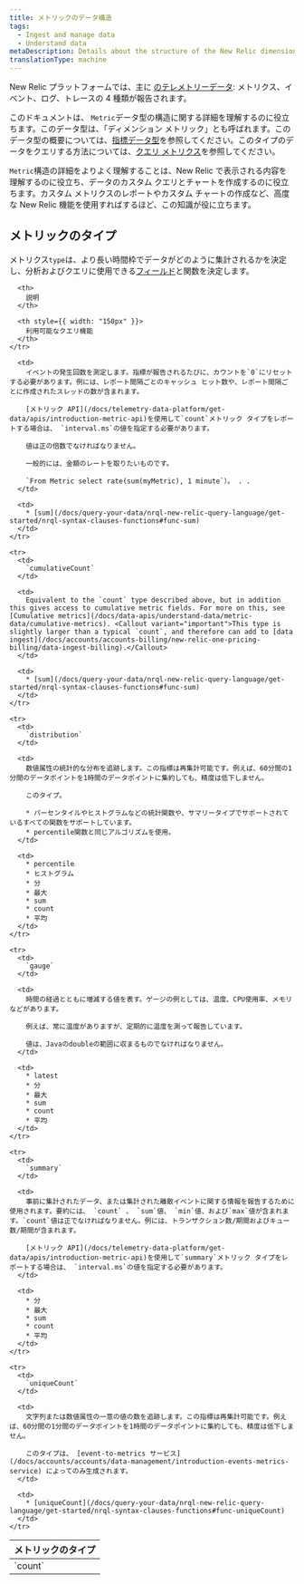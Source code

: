 ```yaml
---
title: メトリックのデータ構造
tags:
  - Ingest and manage data
  - Understand data
metaDescription: Details about the structure of the New Relic dimensional metric data type (the Metric data object).
translationType: machine
---
```


New Relic プラットフォームでは、主に [のテレメトリーデータ](/docs/telemetry-data-platform/ingest-manage-data/understand-data/new-relic-data-types): メトリクス、イベント、ログ、トレースの 4 種類が報告されます。

このドキュメントは、 `Metric`データ型の構造に関する詳細を理解するのに役立ちます。このデータ型は、「ディメンション メトリック」とも呼ばれます。このデータ型の概要については、[指標データ型](/docs/data-apis/understand-data/new-relic-data-types/#metrics)を参照してください。このタイプのデータをクエリする方法については、[クエリ メトリクス](/docs/telemetry-data-platform/get-data/apis/query-metric-data-type)を参照してください。

`Metric`構造の詳細をよりよく理解することは、New Relic で表示される内容を理解するのに役立ち、データのカスタム クエリとチャートを作成するのに役立ちます。カスタム メトリクスのレポートやカスタム チャートの作成など、高度な New Relic 機能を使用すればするほど、この知識が役に立ちます。

## メトリックのタイプ

メトリクス`type`は、より長い時間枠でデータがどのように集計されるかを決定し、分析およびクエリに使用できる[フィールド](/docs/query-your-data/nrql-new-relic-query-language/get-started/nrql-syntax-clauses-functions/#func-getfield)と関数を決定します。

<table>
  <thead>
    <tr>
      <th style={{ width: "200px" }}>
        メトリックのタイプ
      </th>

      <th>
        説明
      </th>

      <th style={{ width: "150px" }}>
        利用可能なクエリ機能
      </th>
    </tr>
  </thead>

  <tbody>
    <tr>
      <td>
        `count`
      </td>

      <td>
        イベントの発生回数を測定します。指標が報告されるたびに、カウントを`0`にリセットする必要があります。例には、レポート間隔ごとのキャッシュ ヒット数や、レポート間隔ごとに作成されたスレッドの数が含まれます。

        [メトリック API](/docs/telemetry-data-platform/get-data/apis/introduction-metric-api)を使用して`count`メトリック タイプをレポートする場合は、 `interval.ms`の値を指定する必要があります。

        値は正の倍数でなければなりません。

        一般的には、金額のレートを取りたいものです。

        `From Metric select rate(sum(myMetric), 1 minute`）。 . .
      </td>

      <td>
        * [sum](/docs/query-your-data/nrql-new-relic-query-language/get-started/nrql-syntax-clauses-functions#func-sum)
      </td>
    </tr>

    <tr>
      <td>
        `cumulativeCount`
      </td>

      <td>
        Equivalent to the `count` type described above, but in addition this gives access to cumulative metric fields. For more on this, see [Cumulative metrics](/docs/data-apis/understand-data/metric-data/cumulative-metrics). <Callout variant="important">This type is slightly larger than a typical `count`, and therefore can add to [data ingest](/docs/accounts/accounts-billing/new-relic-one-pricing-billing/data-ingest-billing).</Callout>
      </td>

      <td>
        * [sum](/docs/query-your-data/nrql-new-relic-query-language/get-started/nrql-syntax-clauses-functions#func-sum)
      </td>
    </tr>

    <tr>
      <td>
        `distribution`
      </td>

      <td>
        数値属性の統計的な分布を追跡します。この指標は再集計可能です。例えば、60分間の1分間のデータポイントを1時間のデータポイントに集約しても、精度は低下しません。

        このタイプ。

        * パーセンタイルやヒストグラムなどの統計関数や、サマリータイプでサポートされているすべての関数をサポートしています。
        * percentile関数と同じアルゴリズムを使用。
      </td>

      <td>
        * percentile
        * ヒストグラム
        * 分
        * 最大
        * sum
        * count
        * 平均
      </td>
    </tr>

    <tr>
      <td>
        `gauge`
      </td>

      <td>
        時間の経過とともに増減する値を表す。ゲージの例としては、温度、CPU使用率、メモリなどがあります。

        例えば、常に温度がありますが、定期的に温度を測って報告しています。

        値は、Javaのdoubleの範囲に収まるものでなければなりません。
      </td>

      <td>
        * latest
        * 分
        * 最大
        * sum
        * count
        * 平均
      </td>
    </tr>

    <tr>
      <td>
        `summary`
      </td>

      <td>
        事前に集計されたデータ、または集計された離散イベントに関する情報を報告するために使用されます。要約には、 `count` 、 `sum`値、 `min`値、および`max`値が含まれます。`count`値は正でなければなりません。例には、トランザクション数/期間およびキュー数/期間が含まれます。

        [メトリック API](/docs/telemetry-data-platform/get-data/apis/introduction-metric-api)を使用して`summary`メトリック タイプをレポートする場合は、 `interval.ms`の値を指定する必要があります。
      </td>

      <td>
        * 分
        * 最大
        * sum
        * count
        * 平均
      </td>
    </tr>

    <tr>
      <td>
        `uniqueCount`
      </td>

      <td>
        文字列または数値属性の一意の値の数を追跡します。この指標は再集計可能です。例えば、60分間の1分間のデータポイントを1時間のデータポイントに集約しても、精度は低下しません。

        このタイプは、 [event-to-metrics サービス](/docs/accounts/accounts/data-management/introduction-events-metrics-service) によってのみ生成されます。
      </td>

      <td>
        * [uniqueCount](/docs/query-your-data/nrql-new-relic-query-language/get-started/nrql-syntax-clauses-functions#func-uniqueCount)
      </td>
    </tr>
  </tbody>
</table>
